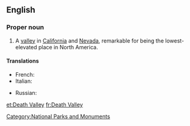 ==English==
{{wikipedia}}

===Proper noun===
{{en-proper noun|head=[[death|Death]] [[valley|Valley]]}}

# A [[valley]] in [[California]] and [[Nevada]], remarkable for being the lowest-elevated place in North America.

====Translations====
{{trans-top|valley in California and Nevada}}
* French: {{t|fr|Vallée de la mort|f}}
* Italian: {{t|it|Valle della Morte|f}}
{{trans-mid}}
* Russian: {{t|ru|Долина Смерти|tr=dolína sm'érti|f}}
{{trans-bottom}}

[[Category:National Parks and Monuments]]

[[et:Death Valley]]
[[fr:Death Valley]]